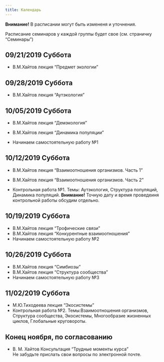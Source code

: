 ```yaml
---
title: Календарь
---
```


**Внимание!** В расписании могут быть измененя и уточнения.

Расписание семинаров у каждой группы будет свое (см. страничку "Семинары")


## 09/21/2019	Суббота
- В.М.Хайтов лекция "Предмет экологии"

## 09/28/2019	Суббота
- В.М.Хайтов лекция "Аутэкология"

## 10/05/2019	Суббота
- В.М.Хайтов лекция "Демэкология"
- В.М.Хайтов лекция "Динамика популяции"

- Начинаем самостоятельную работу №1

## 10/12/2019	Суббота
- В.М.Хайтов лекция "Взаимоотношения организмов. Часть 1"
- В.М.Хайтов лекция "Взаимоотношения организмов. Часть 2"

- Контрольная работа №1. Темы: Аутэкология, Структура популяций, Динамика популяций.
**Внимание!** Точную дату и время проведеиня контрольной работы обсудим отдельно.

## 10/19/2019	Суббота
- В.М.Хайтов лекция "Трофические связи"
- В.М.Хайтов лекция "Конкурентные взаимоотношения"
- Начинаем самостоятельную работу №2

## 10/26/2019	Суббота
- В.М.Хайтов лекция "Симбиозы"
- В.М.Хайтов лекция "Структура сообщества"
- Начинаем самостоятельную работу №3



## 11/02/2019	Суббота
- М.Ю.Тиходеева лекция "Экосистемы"
- Контрольная работа №2. Темы:Взаимоотношения организмов, Структура сообщества, Экосистемы, Многообразие жизненных циклов, Глобальные круговороты.


## Конец ноября, по согласованию 	
- В. М. Хайтов Консультация "Трудные моменты курса"	 
Не забудьте прислать свои вопросы по электронной почте.



